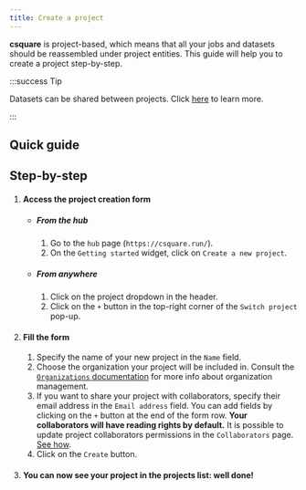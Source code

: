 ```yaml
---
title: Create a project
---
```



**csquare** is project-based, which means that all your jobs and datasets should be reassembled under project entities. This guide will help you to create a project step-by-step.

:::success Tip

Datasets can be shared between projects. Click [here](../datasets/import-an-existing-dataset-to-a-project)
to learn more.

:::

## Quick guide

<VideoPlayer src="../../medias/webm/create-a-project.webm" />

## Step-by-step

1. #### Access the project creation form
    - ##### From the hub
        1. Go to the `hub` page (`https://csquare.run/`).
        2. On the `Getting started` widget, click on `Create a new project`.
    - ##### From anywhere
        1. Click on the project dropdown in the header.
        2. Click on the `+` button in the top-right corner of the `Switch project` pop-up.
2. #### Fill the form
    1. Specify the name of your new project in the `Name` field.
    2. Choose the organization your project will be included in. Consult the [`Organizations` documentation](../organizations/introduction) for more info about organization management.
    3. If you want to share your project with collaborators, specify their email address in the `Email address` field. You can add fields by clicking on the `+` button at the end of the form row. **Your collaborators will have reading rights by default.** It is possible to update project collaborators permissions in the `Collaborators` page. [See how](collaborators/update-permissions).
    4. Click on the `Create` button.
3. #### You can now see your project in the projects list: well done!